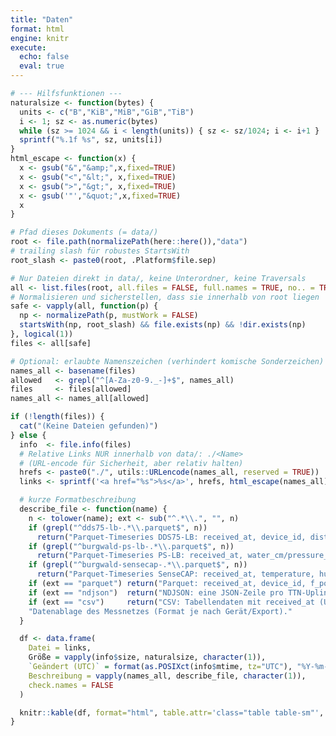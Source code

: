 ```yaml
---
title: "Daten"
format: html
engine: knitr
execute:
  echo: false
  eval: true
---
```



```r
# --- Hilfsfunktionen ---
naturalsize <- function(bytes) {
  units <- c("B","KiB","MiB","GiB","TiB")
  i <- 1; sz <- as.numeric(bytes)
  while (sz >= 1024 && i < length(units)) { sz <- sz/1024; i <- i+1 }
  sprintf("%.1f %s", sz, units[i])
}
html_escape <- function(x) {
  x <- gsub("&","&amp;",x,fixed=TRUE)
  x <- gsub("<","&lt;", x,fixed=TRUE)
  x <- gsub(">","&gt;", x,fixed=TRUE)
  x <- gsub('"',"&quot;",x,fixed=TRUE)
  x
}

# Pfad dieses Dokuments (= data/)
root <- file.path(normalizePath(here::here()),"data")
# trailing slash für robustes StartsWith
root_slash <- paste0(root, .Platform$file.sep)

# Nur Dateien direkt in data/, keine Unterordner, keine Traversals
all <- list.files(root, all.files = FALSE, full.names = TRUE, no.. = TRUE)
# Normalisieren und sicherstellen, dass sie innerhalb von root liegen
safe <- vapply(all, function(p) {
  np <- normalizePath(p, mustWork = FALSE)
  startsWith(np, root_slash) && file.exists(np) && !dir.exists(np)
}, logical(1))
files <- all[safe]

# Optional: erlaubte Namenszeichen (verhindert komische Sonderzeichen)
names_all <- basename(files)
allowed   <- grepl("^[A-Za-z0-9._-]+$", names_all)
files     <- files[allowed]
names_all <- names_all[allowed]

if (!length(files)) {
  cat("(Keine Dateien gefunden)")
} else {
  info  <- file.info(files)
  # Relative Links NUR innerhalb von data/: ./<Name>
  # (URL-encode für Sicherheit, aber relativ halten)
  hrefs <- paste0("./", utils::URLencode(names_all, reserved = TRUE))
  links <- sprintf('<a href="%s">%s</a>', hrefs, html_escape(names_all))

  # kurze Formatbeschreibung
  describe_file <- function(name) {
    n <- tolower(name); ext <- sub("^.*\\.", "", n)
    if (grepl("^dds75-lb-.*\\.parquet$", n))
      return("Parquet-Timeseries DDS75-LB: received_at, device_id, distance_cm, temperature, battery, Flags.")
    if (grepl("^burgwald-ps-lb-.*\\.parquet$", n))
      return("Parquet-Timeseries PS-LB: received_at, water_cm/pressure_kpa/_mpa, idc_input_ma, vdc_input_v, battery.")
    if (grepl("^burgwald-sensecap-.*\\.parquet$", n))
      return("Parquet-Timeseries SenseCAP: received_at, temperature, humidity, pressure_hpa, illumination, ggf. UV/Wind/Regen.")
    if (ext == "parquet") return("Parquet: received_at, device_id, f_port, rssi, snr sowie sensortypische Messspalten.")
    if (ext == "ndjson")  return("NDJSON: eine JSON-Zeile pro TTN-Uplink inkl. decoded_payload, rssi/snr, f_port.")
    if (ext == "csv")     return("CSV: Tabellendaten mit received_at (UTC) und normalisierten Messfeldern; Kopfzeile vorhanden.")
    "Datenablage des Messnetzes (Format je nach Gerät/Export)."
  }

  df <- data.frame(
    Datei = links,
    Größe = vapply(info$size, naturalsize, character(1)),
    `Geändert (UTC)` = format(as.POSIXct(info$mtime, tz="UTC"), "%Y-%m-%d %H:%M:%SZ"),
    Beschreibung = vapply(names_all, describe_file, character(1)),
    check.names = FALSE
  )

  knitr::kable(df, format="html", table.attr='class="table table-sm"', escape=FALSE)
}

```

